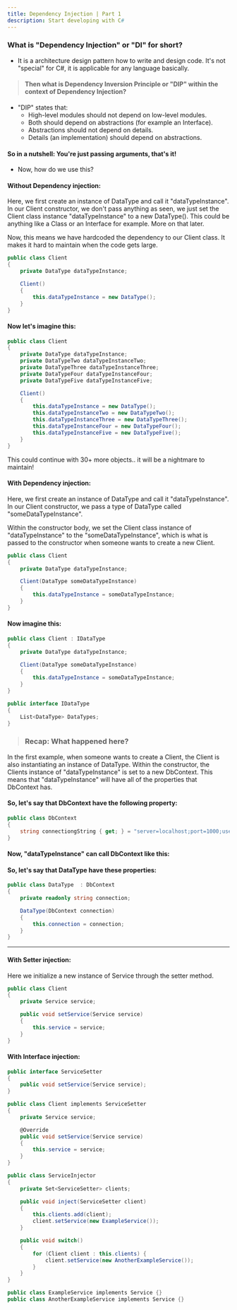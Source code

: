 ```yaml
---
title: Dependency Injection | Part 1
description: Start developing with C#
---
```


### What is "Dependency Injection" or "DI" for short?

-   It is a architecture design pattern how to write and design code. It's not "special" for C#, it is applicable for any language basically.

> #### Then what is Dependency Inversion Principle or "DIP" within the context of Dependency Injection?

-   "DIP" states that:
    -   High-level modules should not depend on low-level modules.
    -   Both should depend on abstractions (for example an Interface).
    -   Abstractions should not depend on details.
    -   Details (an implementation) should depend on abstractions.

#### So in a nutshell: You're just passing arguments, that's it!

-   Now, how do we use this?

#### Without Dependency injection:

Here, we first create an instance of DataType and call it "dataTypeInstance".
In our Client constructor, we don't pass anything as seen, we just set the Client class instance "dataTypeInstance" to a new DataType(). This could be anything like a Class or an Interface for example.
More on that later.

Now, this means we have hardcoded the dependency to our Client class. It makes it hard to maintain when the code gets large.

```csharp
public class Client
{
    private DataType dataTypeInstance;

    Client()
    {
        this.dataTypeInstance = new DataType();
    }
}
```

#### Now let's imagine this:

```csharp
public class Client
{
    private DataType dataTypeInstance;
    private DataTypeTwo dataTypeInstanceTwo;
    private DataTypeThree dataTypeInstanceThree;
    private DataTypeFour dataTypeInstanceFour;
    private DataTypeFive dataTypeInstanceFive;

    Client()
    {
        this.dataTypeInstance = new DataType();
        this.dataTypeInstanceTwo = new DataTypeTwo();
        this.dataTypeInstanceThree = new DataTypeThree();
        this.dataTypeInstanceFour = new DataTypeFour();
        this.dataTypeInstanceFive = new DataTypeFive();
    }
}
```

This could continue with 30+ more objects.. it will be a nightmare to maintain!

#### With Dependency injection:

Here, we first create an instance of DataType and call it "dataTypeInstance".
In our Client constructor, we pass a type of DataType called "someDataTypeInstance".

Within the constructor body, we set the Client class instance of "dataTypeInstance" to the "someDataTypeInstance", which is what is passed to the constructor when someone wants to create a new Client.

```csharp
public class Client
{
    private DataType dataTypeInstance;

    Client(DataType someDataTypeInstance)
    {
        this.dataTypeInstance = someDataTypeInstance;
    }
}
```

#### Now imagine this:

```csharp
public class Client : IDataType
{
    private DataType dataTypeInstance;

    Client(DataType someDataTypeInstance)
    {
        this.dataTypeInstance = someDataTypeInstance;
    }
}

public interface IDataType
{
    List<DataType> DataTypes;
}
```

> ### Recap: What happened here?

In the first example, when someone wants to create a Client, the Client is also instantiating an instance of DataType.
Within the constructor, the Clients instance of "dataTypeInstance" is set to a new DbContext.
This means that "dataTypeInstance" will have all of the properties that DbContext has.

#### So, let's say that DbContext have the following property:

```csharp
public class DbContext
{
    string connectiongString { get; } = "server=localhost;port=1000;username=admin;password=SuperPasSw0rd";
}
```

#### Now, "dataTypeInstance" can call DbContext like this:

#### So, let's say that DataType have these properties:

```csharp
public class DataType  : DbContext
{
    private readonly string connection;

    DataType(DbContext connection)
    {
        this.connection = connection;
    }
}
```

---

#### With Setter injection:

Here we initialize a new instance of Service through the setter method.

```csharp
public class Client
{
    private Service service;

    public void setService(Service service)
    {
        this.service = service;
    }
}
```

#### With Interface injection:

```csharp
public interface ServiceSetter
{
    public void setService(Service service);
}

public class Client implements ServiceSetter
{
    private Service service;

    @Override
    public void setService(Service service)
    {
        this.service = service;
    }
}

public class ServiceInjector
{
    private Set<ServiceSetter> clients;

    public void inject(ServiceSetter client)
    {
        this.clients.add(client);
        client.setService(new ExampleService());
    }

    public void switch()
    {
        for (Client client : this.clients) {
            client.setService(new AnotherExampleService());
        }
    }
}

public class ExampleService implements Service {}
public class AnotherExampleService implements Service {}
```
